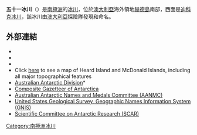 {{Coord|53|11|S|73|34|E|source:GNIS|display=title}}

'''五十一冰川'''（{{lang-en|Fiftyone Glacier}}）是[[南極洲|南極洲]]的[[冰川|冰川]]，位於[[澳大利亞|澳大利亞]]海外領地[[赫德島|赫德島]]南部，西面是[[迪科克冰川|迪科克冰川]]，該冰川由[[澳大利亞|澳大利亞]]探險隊發現和命名。

==外部連結==
*{{Cite book
|author=U. Radok and D. Watts
|title=Snow and Ice (Proceedings of the Moscow Symposium, August 1971)
|editor=
|chapter=A synoptic background to glacier variations of Heard Island
|publisher=[http://iahs.info/ International Association of Hydrological Sciences]
|location=Wallingford, Oxfordshire, UK
|edition=104
|isbn=
|year=1975
|pages=42–56
|url=http://iahs.info/redbooks/a104/iahs_104_0042.pdf
|accessdate=7 June 2010
|archive-date=2013-06-13
|archive-url=https://web.archive.org/web/20130613035139/http://iahs.info/redbooks/a104/iahs_104_0042.pdf
|dead-url=no
}}
*{{Cite book
|author=Truffer, M., Thost, D. and Ruddell, A.
|title=Antarctic CRC Research Report No. 24
|editor=
|chapter=The Brown Glacier, Heard Island: its morphology, dynamics, mass balance and climate setting
|publisher=Cooperative Research Centre for the Antarctic and Southern Ocean Environment, University of Tasmania
|location=Hobart, Tasmania
|edition=
|isbn=
|year=2001
|pages=1–27
|url=
|accessdate=8 June 2010}}
*{{Cite journal
|author=Kevin Kiernan and Anne McConnell
|title=Glacier retreat and melt-lake expansion at Stephenson Glacier, Heard Island World Heritage Area
|journal=Polar Record
|volume=38
|issue=207
|pages=297–308
|year=2002
|pmid=
|doi=10.1017/S0032247400017988
|url=http://eprints.utas.edu.au/2355/1/Glacier_retreat.pdf
|accessdate=7 June 2010
|archive-date=2012-03-06
|archive-url=https://web.archive.org/web/20120306210842/http://eprints.utas.edu.au/2355/1/Glacier_retreat.pdf
|dead-url=no
}}
*Click [http://www.heardisland.aq/__data/assets/pdf_file/0018/639/HIMI_general.pdf here]{{Wayback|url=http://www.heardisland.aq/__data/assets/pdf_file/0018/639/HIMI_general.pdf |date=20140211194507 }} to see a map of Heard Island and McDonald Islands, including all major topographical features
*[http://www.aad.gov.au/ Australian Antarctic Division]*{{Wayback|url=http://www.aad.gov.au/ |date=20071030143303 }}
*[http://data.aad.gov.au/aadc/gaz/scar/ Composite Gazetteer of Antarctica]{{WebCite|url=https://www.webcitation.org/5ug2CfC7m?url=http://data.aad.gov.au/aadc/gaz/scar/ |date=20101202140255 |dateformat=iso }}
*[https://web.archive.org/web/20090709070649/http://www.aad.gov.au/default.asp?casid=12388 Australian Antarctic Names and Medals Committee (AANMC)]
*[http://geonames.usgs.gov/pls/gnispublic/ United States Geological Survey, Geographic Names Information System (GNIS)]{{Wayback|url=http://geonames.usgs.gov/pls/gnispublic/ |date=20080725002225 }}
*[https://web.archive.org/web/20100818063123/http://www.scar.org/information/ Scientific Committee on Antarctic Research (SCAR)]

{{Antarctica-geo-stub}}

[[Category:南極洲冰川|Category:南極洲冰川]]